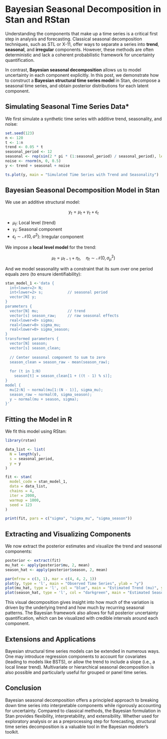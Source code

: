 # Bayesian Seasonal Decomposition in Stan and RStan

Understanding the components that make up a time series is a critical first step in analysis and forecasting. Classical seasonal decomposition techniques, such as STL or X-11, offer ways to separate a series into **trend**, **seasonal**, and **irregular** components. However, these methods are often deterministic and lack a coherent probabilistic framework for uncertainty quantification.

In contrast, **Bayesian seasonal decomposition** allows us to model uncertainty in each component explicitly. In this post, we demonstrate how to construct a **Bayesian structural time series model** in Stan, decompose a seasonal time series, and obtain posterior distributions for each latent component.


##  Simulating Seasonal Time Series Data* 

We first simulate a synthetic time series with additive trend, seasonality, and noise:

```r
set.seed(123)
n <- 120
t <- 1:n
trend <- 0.05 * t
seasonal_period <- 12
seasonal <- rep(sin(2 * pi * (1:seasonal_period) / seasonal_period), length.out = n)
noise <- rnorm(n, 0, 0.5)
y <- trend + seasonal + noise

ts.plot(y, main = "Simulated Time Series with Trend and Seasonality")
```



##  Bayesian Seasonal Decomposition Model in Stan 

We use an additive structural model:

$$
y_t = \mu_t + \gamma_t + \epsilon_t
$$

* $\mu_t$: Local level (trend)
* $\gamma_t$: Seasonal component
* $\epsilon_t \sim \mathcal{N}(0, \sigma^2)$: Irregular component

We impose a **local level model** for the trend:

$$
\mu_t = \mu_{t-1} + \eta_t, \quad \eta_t \sim \mathcal{N}(0, \sigma_{\mu}^2)
$$

And we model seasonality with a constraint that its sum over one period equals zero (to ensure identifiability):

```r
stan_model_1 <-'data {
  int<lower=2> N;
  int<lower=2> s;           // seasonal period
  vector[N] y;
}
parameters {
  vector[N] mu;             // trend
  vector[s] season_raw;     // raw seasonal effects
  real<lower=0> sigma;
  real<lower=0> sigma_mu;
  real<lower=0> sigma_season;
}
transformed parameters {
  vector[N] season;
  vector[s] season_clean;
  
  // Center seasonal component to sum to zero
  season_clean = season_raw - mean(season_raw);
  
  for (t in 1:N)
    season[t] = season_clean[1 + ((t - 1) % s)];
}
model {
  mu[2:N] ~ normal(mu[1:(N - 1)], sigma_mu);
  season_raw ~ normal(0, sigma_season);
  y ~ normal(mu + season, sigma);
}'
```



##  Fitting the Model in R 

We fit this model using RStan:

```r
library(rstan)

data_list <- list(
  N = length(y),
  s = seasonal_period,
  y = y
)

fit <- stan(
  model_code = stan_model_1,
  data = data_list,
  chains = 4,
  iter = 2000,
  warmup = 1000,
  seed = 123
)

print(fit, pars = c("sigma", "sigma_mu", "sigma_season"))
```



## Extracting and Visualizing Components

We now extract the posterior estimates and visualize the trend and seasonal components:

```r
posterior <- extract(fit)
mu_hat <- apply(posterior$mu, 2, mean)
season_hat <- apply(posterior$season, 2, mean)

par(mfrow = c(3, 1), mar = c(4, 4, 2, 1))
plot(y, type = 'l', main = "Observed Time Series", ylab = "y")
plot(mu_hat, type = 'l', col = "blue", main = "Estimated Trend (mu)", ylab = "mu_t")
plot(season_hat, type = 'l', col = "darkgreen", main = "Estimated Seasonal Component", ylab = "season_t")
```

This visual decomposition gives insight into how much of the variation is driven by the underlying trend and how much by recurring seasonal patterns. The Bayesian framework also allows for full posterior uncertainty quantification, which can be visualized with credible intervals around each component.



## Extensions and Applications 

Bayesian structural time series models can be extended in numerous ways. One may introduce regression components to account for covariates (leading to models like BSTS), or allow the trend to include a slope (i.e., a local linear trend). Multivariate or hierarchical seasonal decomposition is also possible and particularly useful for grouped or panel time series.



## Conclusion 

Bayesian seasonal decomposition offers a principled approach to breaking down time series into interpretable components while rigorously accounting for uncertainty. Compared to classical methods, the Bayesian formulation in Stan provides flexibility, interpretability, and extensibility. Whether used for exploratory analysis or as a preprocessing step for forecasting, structural time series decomposition is a valuable tool in the Bayesian modeler’s toolkit.
